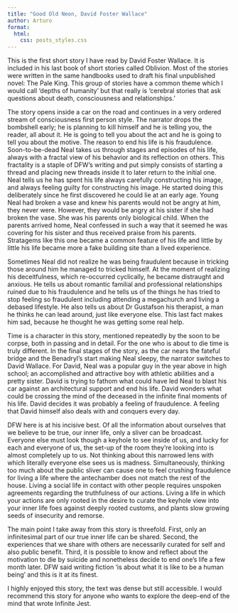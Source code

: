 ```yaml
---
title: "Good Old Neon, David Foster Wallace"
author: Arturo
format:
  html:
    css: posts_styles.css
---
```


This is the first short story I have read by David Foster Wallace. It is included in his last book of short stories called Oblivion. Most of the stories were written in the same handbooks used to draft his final unpublished novel: The Pale King. This group of stories have a common theme which I would call ‘depths of humanity’ but that really is ‘cerebral stories that ask questions about death, consciousness and relationships.’

The story opens inside a car on the road and continues in a very ordered stream of consciousness first person style. The narrator drops the bombshell early; he is planning to kill himself and he is telling you, the reader, all about it. He is going to tell you about the act and he is going to tell you about the motive. The reason to end his life is his fraudulence. Soon-to-be-dead Neal takes us through stages and episodes of his life, always with a fractal view of his behavior and its reflection on others. This fractality is a staple of DFW’s writing and put simply consists of starting a thread and placing new threads inside it to later return to the initial one. Neal tells us he has spent his life always carefully constructing his image, and always feeling guilty for constructing his image. He started doing this deliberately since he first discovered he could lie at an early age. Young Neal had broken a vase and knew his parents would not be angry at him, they never were. However, they would be angry at his sister if she had broken the vase. She was his parents only biological child. When the parents arrived home, Neal confessed in such a way that it seemed he was covering for his sister and thus received praise from his parents. Stratagems like this one became a common feature of his life and little by little his life became more a fake building site than a lived experience.

Sometimes Neal did not realize he was being fraudulent because in tricking those around him he managed to tricked himself. At the moment of realizing his deceitfulness, which re-occurred cyclically, he became distraught and anxious. He tells us about romantic familial and professional relationships ruined due to his fraudulence and he tells us of the things he has tried to stop feeling so fraudulent including attending a megachurch and living a debased lifestyle. He also tells us about Dr Gustafson his therapist, a man he thinks he can lead around, just like everyone else. This last fact makes him sad, because he thought he was getting some real help.

Time is a character in this story, mentioned repeatedly by the soon to be corpse, both in passing and in detail. For the one who is about to die time is truly different. In the final stages of the story, as the car nears the fateful bridge and the Benadryl’s start making Neal sleepy, the narrator switches to David Wallace. For David, Neal was a popular guy in the year above in high school; an accomplished and attractive boy with athletic abilities and a pretty sister. David is trying to fathom what could have led Neal to blast his car against an architectural support and end his life. David wonders what could be crossing the mind of the deceased in the infinite final moments of his life. David decides it was probably a feeling of fraudulence. A feeling that David himself also deals with and conquers every day.

DFW here is at his incisive best. Of all the information about ourselves that we believe to be true, our inner life, only a sliver can be broadcast. Everyone else must look though a keyhole to see inside of us, and lucky for each and everyone of us, the set-up of the room they’re looking into is almost completely up to us. Not thinking about this narrowed lens with which literally everyone else sees us is madness. Simultaneously, thinking too much about the public sliver can cause one to feel crushing fraudulence for living a life where the antechamber does not match the rest of the house. Living a social life in contact with other people requires unspoken agreements regarding the truthfulness of our actions. Living a life in which your actions are only rooted in the desire to curate the keyhole view into your inner life foes against deeply rooted customs, and plants slow growing seeds of insecurity and remorse.

The main point I take away from this story is threefold. First, only an infinitesimal part of our true inner life can be shared. Second, the experiences that we share with others are necessarily curated for self and also public benefit. Third, it is possible to know and reflect about the motivation to die by suicide and nonetheless decide to end one’s life a few month later. DFW said writing fiction ‘is about what it is like to be a human being’ and this is it at its finest.

I highly enjoyed this story, the text was dense but still accessible. I would recommend this story for anyone who wants to explore the deep-end of the mind that wrote Infinite Jest.
